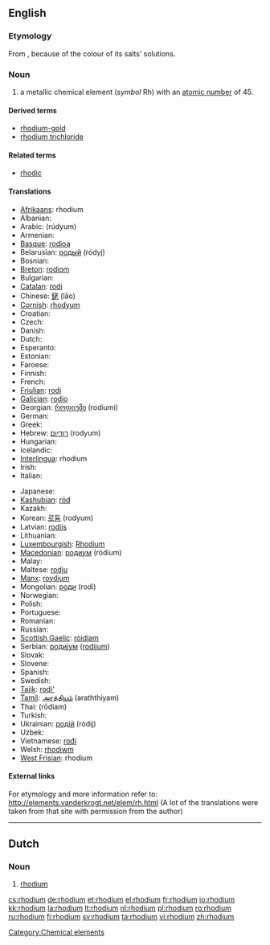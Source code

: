 {{also|Rhodium}}
==English==
{{elements|Rh|ruthenium|Ru|palladium|Pd}}

===Etymology===
From {{etyl|grc}} {{term|ῥόδον||rose|sc=Polytonic|tr=rhodon|lang=grc}}, because of the colour of its salts’ solutions.

===Noun===
{{en-noun|-}}
{{wikipedia}}

# a metallic chemical element (''symbol'' Rh) with an [[atomic number]] of 45.

====Derived terms====
* [[rhodium-gold]]
* [[rhodium trichloride]]

====Related terms====
* [[rhodic]]

====Translations====
{{trans-top|chemical element}}
* [[Afrikaans]]: rhodium
* Albanian: {{t-|sq|rodium|xs=Albanian}}
* Arabic: {{Arab|[[روديوم]]}} (rúdyum) {{m}}
* Armenian: {{t|hy|ռոդիում|sc=Armn|tr=ṙodium}}
* [[Basque]]: [[rodioa]]
* Belarusian: [[родый]] (ródyj) {{m}}
* Bosnian: {{t-|bs|rodij}}
* [[Breton]]: [[rodiom]]
* Bulgarian: {{t-|bg|родий|m|tr=ródij|sc=Cyrl}}
* [[Catalan]]: [[rodi]]
* Chinese: [[銠]] (lǎo)
* [[Cornish]]: [[rhodyum]]
* Croatian: {{t-|hr|rodij}}
* Czech: {{t+|cs|rhodium}}
* Danish: {{t-|da|rhodium}}
* Dutch: {{t+|nl|rhodium|n}}
* Esperanto: {{t-|eo|rodio|xs=Esperanto}}
* Estonian: {{t-|et|roodium}}
* Faroese: {{t-|fo|rodium|xs=Faroese}}
* Finnish: {{t+|fi|rodium}}
* French: {{t+|fr|rhodium|m}}
* [[Friulian]]: [[rodi]]
* [[Galician]]: [[rodio]]
* Georgian: [[როდიუმი]] (rodiumi)
* German: {{t+|de|Rhodium|n}}
* Greek: {{t+|el|ρόδιο|n|tr=ródio|sc=Grek}}
* Hebrew: [[רודיום]] (rodyum)
* Hungarian: {{t+|hu|ródium}}
* Icelandic: {{t+|is|ródín}}
* [[Interlingua]]: rhodium
* Irish: {{t+|ga|róidiam|xs=Irish}}
* Italian: {{t+|it|rodio|m}}
{{trans-mid}}
* Japanese: {{t+|ja|ロジウム|tr=rojiumu|sc=Jpan}}
* [[Kashubian]]: [[ród]]
* Kazakh: {{t-|kk|родий|tr=rodiy|sc=Cyrl|xs=Kazakh}}
* Korean: [[로듐]] (rodyum)
* Latvian: [[rodijs]]
* Lithuanian: {{t+|lt|rodis|xs=Lithuanian}}
* [[Luxembourgish]]: [[Rhodium]]
* [[Macedonian]]: [[родиум]] (ródium) {{m}}
* Malay: {{t-|ms|rodium|xs=Malay}}
* Maltese: [[rodju]]
* [[Manx]]: [[roydjum]]
* Mongolian: [[роди]] (rodi)
* Norwegian: {{t-|no|rhodium}}
* Polish: {{t+|pl|rod|m}}
* Portuguese: {{t+|pt|ródio|m}}
* Romanian: {{t+|ro|rodiu|n}}
* Russian: {{t+|ru|родий|m|tr=ródij|sc=Cyrl}}
* [[Scottish Gaelic]]: [[ròidiam]]
* Serbian: [[родиjум]] ([[rodijum]]) {{m}}
* Slovak: {{t-|sk|ródium}}
* Slovene: {{t+|sl|rodij}}
* Spanish: {{t+|es|rodio|m}}
* Swedish: {{t+|sv|rodium|n}}
* [[Tajik]]: [[rodi']]
* [[Tamil]]: [[அரத்தியம்]] (araththiyam)
* Thai: {{Thai|[[โรเดียม]]}} (rōdiam)
* Turkish: {{t+|tr|rodyum}}
* Ukrainian: [[родiй]] (ródij) {{m}}
* Uzbek: {{t-|uz|родий|tr=rodiy|sc=Cyrl|xs=Uzbek}}
* Vietnamese: [[rođi]]
* Welsh: [[rhodiwm]]
* [[West Frisian]]: rhodium
{{trans-bottom}}

====External links====
For etymology and more information refer to:
http://elements.vanderkrogt.net/elem/rh.html
(A lot of the translations were taken from that site with permission from the author)

[[Category:Chemical elements]]

----

==Dutch==
{{wikipedia|lang=nl}}

===Noun===
{{infl|nl|noun|g=n}}

# {{chemical element|lang=nl}} [[rhodium#English|rhodium]]

[[cs:rhodium]]
[[de:rhodium]]
[[et:rhodium]]
[[el:rhodium]]
[[fr:rhodium]]
[[io:rhodium]]
[[kk:rhodium]]
[[la:rhodium]]
[[lt:rhodium]]
[[nl:rhodium]]
[[pl:rhodium]]
[[ro:rhodium]]
[[ru:rhodium]]
[[fi:rhodium]]
[[sv:rhodium]]
[[ta:rhodium]]
[[vi:rhodium]]
[[zh:rhodium]]
